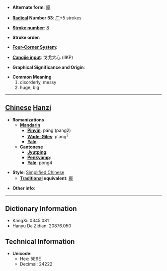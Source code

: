 * '''Alternate form''': [[龐]]

* '''[[Wiktionary:Chinese radical index| Radical]] Number 53''': [[Wiktionary:Chinese radical index 广|广]]+5 strokes

* '''[[Wiktionary:Chinese total strokes index|Stroke number]]''': [[Wiktionary:Chinese total strokes index 8|8]]

* '''Stroke order''': 

* '''[[Wiktionary:Chinese four corner index|Four-Corner System]]''': 

* '''[[Wiktionary:Chinese Cangjie index|Cangjie input]]''': 戈戈大心 (IIKP)

* '''Graphical Significance and Origin''': 

* '''Common Meaning'''
*#disorderly, messy
*# huge, big


----

== [[Chinese]] [[Hanzi]] ==

* '''Romanizations'''
** '''[[Mandarin]]'''
*** '''[[Pinyin]]''': páng (pang2)
*** '''[[Wade-Giles]]''': p'ang<sup>2</sup>
*** '''[[Yale]]''': 
** '''[[Cantonese]]'''
*** '''[[Jyutping]]''':
*** '''[[Penkyamp]]''': 
*** '''[[Yale]]''': pong4

* '''Style''': [[Simplified Chinese]] 
** '''[[Traditional Chinese|Traditional]] equivalent''': [[龐]]

* '''Other info''': 

----

== Dictionary Information ==

* KangXi: 0345.081
* Hanyu Da Zidian: 20876.050

== Technical Information ==

* '''Unicode''':
** Hex: 5E9E
** Decimal: 24222